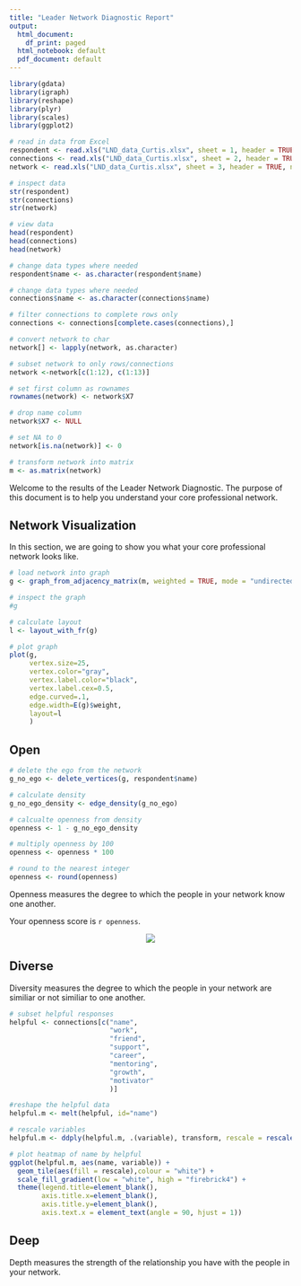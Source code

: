 ```yaml
---
title: "Leader Network Diagnostic Report"
output:
  html_document:
    df_print: paged
  html_notebook: default
  pdf_document: default
---
```


```r
library(gdata)
library(igraph)
library(reshape)
library(plyr)
library(scales)
library(ggplot2)
```

```r
# read in data from Excel
respondent <- read.xls("LND_data_Curtis.xlsx", sheet = 1, header = TRUE)
connections <- read.xls("LND_data_Curtis.xlsx", sheet = 2, header = TRUE)
network <- read.xls("LND_data_Curtis.xlsx", sheet = 3, header = TRUE, na.strings=c("NA",""))
```

```r
# inspect data
str(respondent)
str(connections)
str(network)

# view data
head(respondent)
head(connections)
head(network)
```

```r
# change data types where needed
respondent$name <- as.character(respondent$name)

# change data types where needed
connections$name <- as.character(connections$name)

# filter connections to complete rows only
connections <- connections[complete.cases(connections),]
```


```r
# convert network to char
network[] <- lapply(network, as.character)

# subset network to only rows/connections
network <-network[c(1:12), c(1:13)]

# set first column as rownames
rownames(network) <- network$X7

# drop name column
network$X7 <- NULL

# set NA to 0
network[is.na(network)] <- 0

# transform network into matrix
m <- as.matrix(network)
```

Welcome to the results of the Leader Network Diagnostic. The purpose of this document is to help you understand your core professional network.

## Network Visualization

In this section, we are going to show you what your core professional network looks like.

```r
# load network into graph
g <- graph_from_adjacency_matrix(m, weighted = TRUE, mode = "undirected")

# inspect the graph
#g

# calculate layout
l <- layout_with_fr(g)

# plot graph
plot(g, 
     vertex.size=25,
     vertex.color="gray",
     vertex.label.color="black",
     vertex.label.cex=0.5,
     edge.curved=.1,
     edge.width=E(g)$weight,
     layout=l
     )
```

## Open

```r
# delete the ego from the network
g_no_ego <- delete_vertices(g, respondent$name)

# calculate density
g_no_ego_density <- edge_density(g_no_ego)

# calcualte openness from density
openness <- 1 - g_no_ego_density

# multiply openness by 100
openness <- openness * 100

# round to the nearest integer
openness <- round(openness)
```

Openness measures the degree to which the people in your network know one another.

Your openness score is `r openness`.

<center>
![](./open.png)
</center>

## Diverse

Diversity measures the degree to which the people in your network are similiar or not similiar to one another.

```r
# subset helpful responses
helpful <- connections[c("name", 
                         "work", 
                         "friend", 
                         "support", 
                         "career",
                         "mentoring",
                         "growth",
                         "motivator"
                         )]

#reshape the helpful data
helpful.m <- melt(helpful, id="name")

# rescale variables
helpful.m <- ddply(helpful.m, .(variable), transform, rescale = rescale(value))

# plot heatmap of name by helpful
ggplot(helpful.m, aes(name, variable)) + 
  geom_tile(aes(fill = rescale),colour = "white") + 
  scale_fill_gradient(low = "white", high = "firebrick4") +
  theme(legend.title=element_blank(), 
        axis.title.x=element_blank(),
        axis.title.y=element_blank(), 
        axis.text.x = element_text(angle = 90, hjust = 1))
```

## Deep

Depth measures the strength of the relationship you have with the people in your network.




